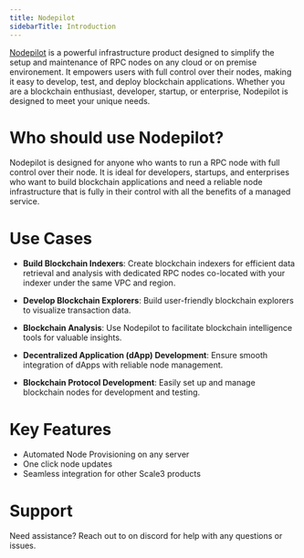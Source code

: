 ```yaml
---
title: Nodepilot
sidebarTitle: Introduction
---
```


[Nodepilot](https://www.scale3labs.com/autopilot) is a powerful infrastructure product designed to simplify the setup and maintenance of RPC nodes on any cloud or on premise environement. It empowers users with full control over their nodes, making it easy to develop, test, and deploy blockchain applications. Whether you are a blockchain enthusiast, developer, startup, or enterprise, Nodepilot is designed to meet your unique needs.

# Who should use Nodepilot?

Nodepilot is designed for anyone who wants to run a RPC node with full control over their node. It is ideal for developers, startups, and enterprises who want to build blockchain applications and need a reliable node infrastructure that is fully in their control with all the benefits of a managed service.

# Use Cases

- **Build Blockchain Indexers**: Create blockchain indexers for efficient data retrieval and analysis with dedicated RPC nodes co-located with your indexer under the same VPC and region.

- **Develop Blockchain Explorers**: Build user-friendly blockchain explorers to visualize transaction data.

- **Blockchain Analysis**: Use Nodepilot to facilitate blockchain intelligence tools for valuable insights.

- **Decentralized Application (dApp) Development**: Ensure smooth integration of dApps with reliable node management.

- **Blockchain Protocol Development**: Easily set up and manage blockchain nodes for development and testing.

# Key Features

- Automated Node Provisioning on any server
- One click node updates
- Seamless integration for other Scale3 products

# Support

Need assistance? Reach out to on discord for help with any questions or issues.
